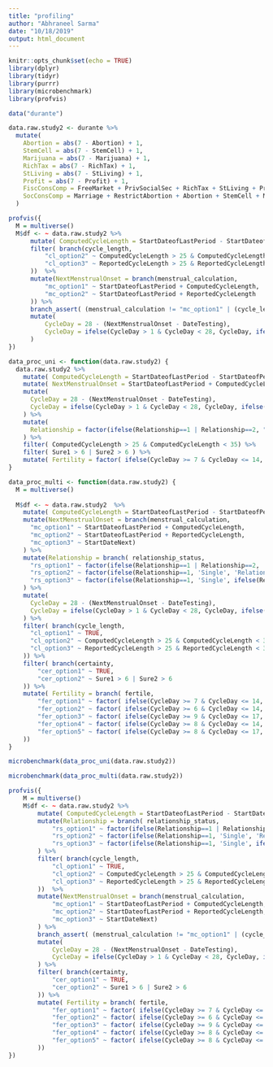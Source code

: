```yaml
---
title: "profiling"
author: "Abhraneel Sarma"
date: "10/18/2019"
output: html_document
---
```


```r
knitr::opts_chunk$set(echo = TRUE)
library(dplyr)
library(tidyr)
library(purrr)
library(microbenchmark)
library(profvis)
```


```r
data("durante")

data.raw.study2 <- durante %>%
  mutate(
    Abortion = abs(7 - Abortion) + 1,
    StemCell = abs(7 - StemCell) + 1,
    Marijuana = abs(7 - Marijuana) + 1,
    RichTax = abs(7 - RichTax) + 1,
    StLiving = abs(7 - StLiving) + 1,
    Profit = abs(7 - Profit) + 1,
    FiscConsComp = FreeMarket + PrivSocialSec + RichTax + StLiving + Profit,
    SocConsComp = Marriage + RestrictAbortion + Abortion + StemCell + Marijuana
  )
```


```r
profvis({
  M = multiverse()
  M$df <- ~ data.raw.study2 %>%
      mutate( ComputedCycleLength = StartDateofLastPeriod - StartDateofPeriodBeforeLast ) %>%
      filter( branch(cycle_length, 
          "cl_option2" ~ ComputedCycleLength > 25 & ComputedCycleLength < 35,
          "cl_option3" ~ ReportedCycleLength > 25 & ReportedCycleLength < 35
      ))  %>%
      mutate(NextMenstrualOnset = branch(menstrual_calculation,
          "mc_option1" ~ StartDateofLastPeriod + ComputedCycleLength,
          "mc_option2" ~ StartDateofLastPeriod + ReportedCycleLength
      )) %>%
      branch_assert( (menstrual_calculation != "mc_option1" | (cycle_length != "cl_option3")) ) %>%
      mutate(
          CycleDay = 28 - (NextMenstrualOnset - DateTesting),
          CycleDay = ifelse(CycleDay > 1 & CycleDay < 28, CycleDay, ifelse(CycleDay < 1, 1, 28))
      )
})
```



```r
data_proc_uni <- function(data.raw.study2) {
  data.raw.study2 %>%
    mutate( ComputedCycleLength = StartDateofLastPeriod - StartDateofPeriodBeforeLast ) %>%
    mutate( NextMenstrualOnset = StartDateofLastPeriod + ComputedCycleLength ) %>%
    mutate(
      CycleDay = 28 - (NextMenstrualOnset - DateTesting),
      CycleDay = ifelse(CycleDay > 1 & CycleDay < 28, CycleDay, ifelse(CycleDay < 1, 1, 28))
    ) %>%
    mutate(
      Relationship = factor(ifelse(Relationship==1 | Relationship==2, "Single", "Relationship"))
    ) %>%
    filter( ComputedCycleLength > 25 & ComputedCycleLength < 35) %>%
    filter( Sure1 > 6 | Sure2 > 6 ) %>%
    mutate( Fertility = factor( ifelse(CycleDay >= 7 & CycleDay <= 14, "high", ifelse(CycleDay >= 17 & CycleDay <= 25, "low", "medium")) ) )
}

data_proc_multi <- function(data.raw.study2) {
  M = multiverse() 
  
  M$df <- ~ data.raw.study2  %>%
    mutate( ComputedCycleLength = StartDateofLastPeriod - StartDateofPeriodBeforeLast ) %>%
    mutate(NextMenstrualOnset = branch(menstrual_calculation, 
      "mc_option1" ~ StartDateofLastPeriod + ComputedCycleLength,
      "mc_option2" ~ StartDateofLastPeriod + ReportedCycleLength,
      "mc_option3" ~ StartDateNext)
    ) %>%
    mutate(Relationship = branch( relationship_status, 
      "rs_option1" ~ factor(ifelse(Relationship==1 | Relationship==2, 'Single', 'Relationship')),
      "rs_option2" ~ factor(ifelse(Relationship==1, 'Single', 'Relationship')),
      "rs_option3" ~ factor(ifelse(Relationship==1, 'Single', ifelse(Relationship==3 | Relationship==4, 'Relationship', NA))) )
    ) %>%
    mutate(
      CycleDay = 28 - (NextMenstrualOnset - DateTesting),
      CycleDay = ifelse(CycleDay > 1 & CycleDay < 28, CycleDay, ifelse(CycleDay < 1, 1, 28))
    ) %>%
    filter( branch(cycle_length, 
      "cl_option1" ~ TRUE,
      "cl_option2" ~ ComputedCycleLength > 25 & ComputedCycleLength < 35,
      "cl_option3" ~ ReportedCycleLength > 25 & ReportedCycleLength < 35
    )) %>%
    filter( branch(certainty,
        "cer_option1" ~ TRUE,
        "cer_option2" ~ Sure1 > 6 | Sure2 > 6
    )) %>%
    mutate( Fertility = branch( fertile,
        "fer_option1" ~ factor( ifelse(CycleDay >= 7 & CycleDay <= 14, "high", ifelse(CycleDay >= 17 & CycleDay <= 25, "low", "medium")) ),
        "fer_option2" ~ factor( ifelse(CycleDay >= 6 & CycleDay <= 14, "high", ifelse(CycleDay >= 17 & CycleDay <= 27, "low", "medium")) ),
        "fer_option3" ~ factor( ifelse(CycleDay >= 9 & CycleDay <= 17, "high", ifelse(CycleDay >= 18 & CycleDay <= 25, "low", "medium")) ),
        "fer_option4" ~ factor( ifelse(CycleDay >= 8 & CycleDay <= 14, "high", "low") ),
        "fer_option5" ~ factor( ifelse(CycleDay >= 8 & CycleDay <= 17, "high", "low") )
    ))
}
```



```r
microbenchmark(data_proc_uni(data.raw.study2))
```

```r
microbenchmark(data_proc_multi(data.raw.study2))
```


```r
profvis({
    M = multiverse()
    M$df <- ~ data.raw.study2 %>%
        mutate( ComputedCycleLength = StartDateofLastPeriod - StartDateofPeriodBeforeLast ) %>%
        mutate(Relationship = branch( relationship_status, 
            "rs_option1" ~ factor(ifelse(Relationship==1 | Relationship==2, 'Single', 'Relationship')),
            "rs_option2" ~ factor(ifelse(Relationship==1, 'Single', 'Relationship')),
            "rs_option3" ~ factor(ifelse(Relationship==1, 'Single', ifelse(Relationship==3 | Relationship==4, 'Relationship', NA))) )
        ) %>%
        filter( branch(cycle_length, 
            "cl_option1" ~ TRUE,
            "cl_option2" ~ ComputedCycleLength > 25 & ComputedCycleLength < 35,
            "cl_option3" ~ ReportedCycleLength > 25 & ReportedCycleLength < 35
        ))  %>%
        mutate(NextMenstrualOnset = branch(menstrual_calculation,
            "mc_option1" ~ StartDateofLastPeriod + ComputedCycleLength,
            "mc_option2" ~ StartDateofLastPeriod + ReportedCycleLength,
            "mc_option3" ~ StartDateNext)
        ) %>%
        branch_assert( (menstrual_calculation != "mc_option1" | (cycle_length != "cl_option3")) ) %>%
        mutate(
            CycleDay = 28 - (NextMenstrualOnset - DateTesting),
            CycleDay = ifelse(CycleDay > 1 & CycleDay < 28, CycleDay, ifelse(CycleDay < 1, 1, 28))
        ) %>%
        filter( branch(certainty,
            "cer_option1" ~ TRUE,
            "cer_option2" ~ Sure1 > 6 | Sure2 > 6
        )) %>%
        mutate( Fertility = branch( fertile,
            "fer_option1" ~ factor( ifelse(CycleDay >= 7 & CycleDay <= 14, "high", ifelse(CycleDay >= 17 & CycleDay <= 25, "low", "medium")) ),
            "fer_option2" ~ factor( ifelse(CycleDay >= 6 & CycleDay <= 14, "high", ifelse(CycleDay >= 17 & CycleDay <= 27, "low", "medium")) ),
            "fer_option3" ~ factor( ifelse(CycleDay >= 9 & CycleDay <= 17, "high", ifelse(CycleDay >= 18 & CycleDay <= 25, "low", "medium")) ),
            "fer_option4" ~ factor( ifelse(CycleDay >= 8 & CycleDay <= 14, "high", "low") ),
            "fer_option5" ~ factor( ifelse(CycleDay >= 8 & CycleDay <= 17, "high", "low") )
        )) 
})
```




